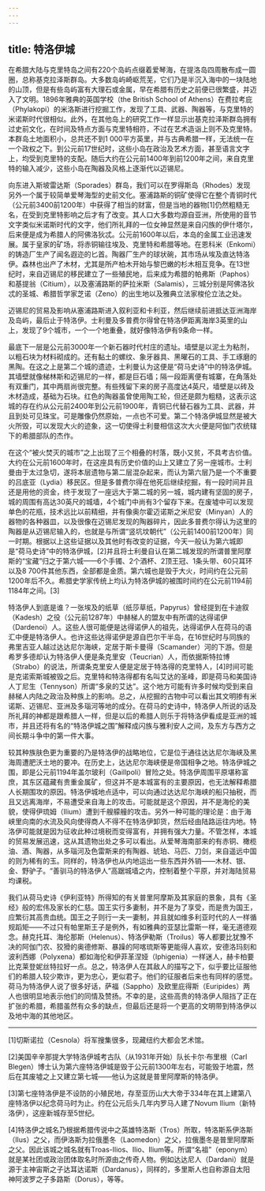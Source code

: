 ```yaml
---
---
---
```

title: 特洛伊城
---




在希腊大陆与克里特岛之间有220个岛屿点缀着爱琴海，在提洛岛四周散布成一圆圈，总称基克拉泽斯群岛。大多数岛屿崎岖荒芜，它们乃是半沉入海中的一块陆地的山顶，但是有些岛屿富有大理石或金属，早在希腊有历史之前便已很繁盛，并迈入了文明。1896年雅典的英国学校（the British School of Athens）在费拉考庇（Phylakopi）的米洛斯进行挖掘工作，发现了工具、武器、陶器等，与克里特的米诺斯时代很相似。此外，在其他岛上的研究工作一样显示出基克拉泽斯群岛拥有过史前文化，在时间及特点方面与克里特相符，不过在艺术造诣上则不及克里特。本群岛土地面积小，总共还不到1 000平方英里，并与古典希腊一样，无法统一在一个政权之下。到公元前17世纪时，这些小岛在政治及艺术方面，甚至语言文字上，均受到克里特的支配。随后大约在公元前1400年到前1200年之间，来自克里特的输入减少，这些小岛在陶器及风格上逐渐代以迈锡尼。

向东进入斯坡雷达斯（Sporades）群岛，我们可以在罗得斯岛（Rhodes）发现另外一个属于较简单爱琴海型的史前文化。塞浦路斯的铜矿使得它在整个青铜时代（公元前3400前1200年）中获得了相当的财富，但是当地的器物[1]仍然粗糙无名，在受到克里特影响之后才有了改变。其人口大多数均源自亚洲，所使用的音节文字类似米诺斯时代的文字，他们所礼拜的一位女神显然是来自闪族的伊什塔尔，后来便是成为希腊人的阿佛洛狄忒。公元前1600年以后，本岛的金属工业迅速发展。属于皇家的矿场，将赤铜输往埃及、克里特和希腊等地。在恩科米（Enkomi）的铸造厂生产了闻名遐迩的匕首。陶器厂生产的球状碗，其市场从埃及直达特洛伊。森林也出产了木材，尤其是所产柏木开始与黎巴嫩的杉木相互竞争。在13世纪时，来自迈锡尼的移民建立了一些殖民地，后来成为希腊的帕弗斯（Paphos）和基提翁（Citium），以及塞浦路斯的萨拉米斯（Salamis），三城分别是阿佛洛狄忒的圣城、希腊哲学家芝诺（Zeno）的出生地以及雅典立法家梭伦立法之处。

迈锡尼的贸易及影响从塞浦路斯进入叙利亚和卡利亚，然后继续前进抵达亚洲海岸及岛屿，最后止于特洛伊。士利曼及多普费尔得曾在特洛伊距离海岸3英里的山上，发现了9个城市，一个一个地重叠，就好像特洛伊有9条命一样。

最底下一层是公元前3000年一个新石器时代村庄的遗址。墙壁是以泥土为粘剂，以粗石块为材料砌成的。还有黏土的螺纹、象牙器具、黑曜石的工具、手工琢磨的黑陶。在这之上是第二个城的遗迹，士利曼认为这便是“荷马史诗”中的特洛伊城。其墙壁就像梯林斯和迈锡尼的一样，都是巨石墙；隔一段距离便有城寨，在角落处有双重门，其中两扇尚很完整。有些残留下来的房子高度达4英尺，墙壁是以砖及木材造成，基础为石块。红色的陶器虽曾使用陶工轮，但还是颇为粗糙，这表示这城的存在约从公元前2400年到公元前1900年，青铜已代替石器为工具、武器，并且到处可见珠宝。可是雕像仍然原始，一点也不可爱。第二个特洛伊城显然是被大火所毁，可以发现大火的迹象，这一切使得士利曼相信这次大火便是阿伽门农统辖下的希腊部队的杰作。

在这个“被火焚灭的城市”之上出现了三个相叠的村落，既小又贫，不具考古价值。大约在公元前1600年时，在这座具有历史价值的山上又建立了另一座城市。士利曼由于太过急切，遂将本层遗物与第二层混杂起来，而认为第六层乃是一个不重要的吕底亚（Lydia）移民区。但是多普费尔得在他死后继续挖掘，有一段时间并且还是用他的资金，终于发现了一座远大于第二城的另一城，城内建有坚固的房子，城的周围有高达30英尺的城墙，4个城门中尚有3个留存下来。在废墟中可以发现单色的花瓶，技术远比以前精细，并有像奥尔霍迈诺斯之米尼安（Minyan）人的器物的各种器皿，以及很像在迈锡尼发现的陶器碎片，因此多普费尔得认为这里的陶器是从迈锡尼输入的，也就是与所谓“竖坑坟朝代”（公元前1400前1200年）同一时期。根据以上这些证据以及其他时有改变的证据，今天一般认为第六城即是“荷马史诗”中的特洛伊城，[2]并且将士利曼自认在第二城发现的所谓普里阿摩斯的“宝藏”归之于第六城——6个手镯、2个酒杯、2顶王冠、1条头带、60只耳环以及8 700件其他东西，全部都是金质。第六城也是毁于大火，时间约在公元前1200年后不久。希腊史学家传统上均认为特洛伊城的被围时间约在公元前1194前1184年之间。[3]

特洛伊人到底是谁？一张埃及的纸草（纸莎草纸，Papyrus）曾经提到在卡迪叙（Kadesh）之役（公元前1287年）中赫梯人的盟友中有所谓的达得诺伊（Dardenoi）人。这些人很可能便是达得诺伊人的祖先，达得诺伊人在荷马的语汇中便是特洛伊人。也许这些达得诺伊是源自巴尔干半岛，在16世纪时与同族的弗里吉亚人越过达达尼尔海峡，定居于斯卡曼得（Scamander）河的下游。但是希罗多德却认为特洛伊人便是条克里安（Teucrian）人，而依据斯特拉博（Strabo）的说法，所谓条克里安人便是定居于特洛得的克里特人，[4]时间可能是克诺索斯城被毁之后。克里特和特洛得都有名叫艾达的圣峰，即是荷马和美国诗人丁尼生（Tennyson）所谓“多泉的艾达”。这个地方可能有许多时候均受到来自赫梯人内陆之政治及种族上的影响。总之，从挖掘的古物中可以看出其文明掺有米诺斯、迈锡尼、亚洲及多瑙河等地的成分。在荷马的史诗中，特洛伊人所说的话及所礼拜的神都是跟希腊人一样，但是以后的希腊人则乐于将特洛伊看成是亚洲的城市，并且还将有名的“特洛伊城之围”解释成闪族与雅利安人之间，及东方与西方之间长期斗争中的第一件大事。

较其种族肤色更为重要的乃是特洛伊的战略地位，它是位于通往达达尼尔海峡及黑海周遭肥沃土地的要冲。在历史上，达达尼尔海峡便是帝国相争之地。特洛伊城之围，即是公元前1194年盖尔玻利（Gaillpoli）冒险之处。特洛伊周围平原堪称富庶，其东区蕴藏有贵重金属矿，但这并不是本城富有的主要原因，也无法解释希腊人长期围攻的原因。特洛伊城地点适中，可以向通过达达尼尔海峡的船只抽税，而且又远离海岸，不易遭受来自海上的攻击。可能就是这个原因，并不是海伦的美貌，使得伊琉姆（Ilium）遭到千艘艨艟的攻击。另外一种可能的理论是：由于海峡里向南的水流及风向使得商人不得不在特洛伊卸货，然后经由陆路运往内地。特洛伊可能就是因为征收此种过境税而变得富有，并拥有强大力量。不管怎样，本城的贸易发展迅速，这从其遗物出处之多可以看出。从爱琴海南部来的有赤铜、橄榄油、酒、陶器，从多瑙河及色雷斯来的有陶器、琥珀、马匹、刀剑，来自遥远中国的则为稀有的玉。同样的，特洛伊也从内地运出一些东西并外销——木材、银、金、野驴子。“善驯马的特洛伊人”高踞城墙之内，控制着整个平原，并对海陆贸易均课税。

我们从荷马史诗《伊利亚特》所得知的有关普里阿摩斯及其家庭的景象，具有《圣经》般的宏伟及家长的仁慈。国王实行多妻制，并不是为了享受，而是贵为国王，应繁衍其高贵血统。国王之子则行一夫一妻制，并且就如维多利亚时代的人一样循规蹈矩——不过只有帕里斯王子是例外，有如雅典的亚瑟比雷斯一样，毫无道德观念。赫克托耳、海伦那斯（Helenus）、特洛伊勒斯（Troilus）等人都要比犹豫不决的阿伽门农、狡猾的奥德修斯、暴躁的阿喀琉斯等更能得人喜欢，安德洛玛刻和波利西娜（Polyxena）都如海伦和伊菲革涅娅（Iphigenia）一样迷人，赫卡柏要比克莱登妮丝特拉好一点。总之，特洛伊人在其敌人的描写之下，似乎要比征服他们的希腊人较少欺诈，更为忠心，更似君子。他们的征服者后来也有同样的感觉。荷马为特洛伊人说了很多好话，萨福（Sappho）及欧里庇得斯（Euripides）两人也很明显地表示他们的同情及赞扬。不幸的是，这些高贵的特洛伊人阻挡了正在扩张的希腊，希腊虽然有众多的缺点，但最后还是将一个更高的文明带到特洛伊以及地中海的其他地区。



* * *



[1]切斯诺拉（Cesnola）将军搜集很多，现藏纽约大都会艺术馆。

[2]美国辛辛那提大学特洛伊城考古队（从1931年开始）队长卡尔·布里根（Carl Blegen）博士认为第六座特洛伊城是毁于公元前1300年左右，可能毁于地震，然后在其废墟之上又建立第七城——他认为这就是普里阿摩斯的特洛伊。

[3]第七座特洛伊是不设防的小殖民地，存至亚历山大大帝于334年在其上建第八座特洛伊以纪念荷马时为止。约在公元后头几年内罗马人建了Novum Ilium（新特洛伊），这座新城存至5世纪。

[4]特洛伊之城名乃根据希腊传说中之英雄特洛斯（Tros）所取，特洛斯系伊洛斯（Ilus）之父，而伊洛斯为拉俄墨冬（Laomedon）之父，拉俄墨冬是普里阿摩斯之父。因此该城之城名就有Troas-Ilios、Ilio、Ilium等。所谓“名祖”（eponym）就是某社团或政治团体取名时所源由之传奇人物。例如达达尼人（Dardani）就是源于主神宙斯之子达耳达诺斯（Dardanus），同样的，多里斯人也自称源自太阳神阿波罗之子多路斯（Dorus），等等。